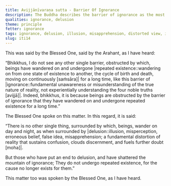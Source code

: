 ```yaml
---
title: Avijjānīvaraṇa sutta - Barrier Of Ignorance
description: The Buddha describes the barrier of ignorance as the most significant obstruction, by which beings continue wandering on in cyclic existence.
qualities: ignorance, delusion
theme: principle
fetter: ignorance
tags: ignorance, delusion, illusion, misapprehension, distorted view, iti
slug: iti14
---
```


This was said by the Blessed One, said by the Arahant, as I have heard:

“Bhikkhus, I do not see any other single barrier, obstructed by which, beings have wandered on and undergone |repeated existence::wandering on from one state of existence to another, the cycle of birth and death, moving on continuously [saṁsāra]| for a long time, like this barrier of |ignorance::fundamental unawareness or misunderstanding of the true nature of reality, not experientially understanding the four noble truths [avijjā]|. Indeed, bhikkhus, it is because beings are obstructed by the barrier of ignorance that they have wandered on and undergone repeated existence for a long time.”

The Blessed One spoke on this matter. In this regard, it is said:

“There is no other single thing,
surrounded by which, beings,
wander on day and night,
as when surrounded by |delusion::illusion, misperception, erroneous belief, false idea, misapprehension; a fundamental distortion of reality that sustains confusion, clouds discernment, and fuels further doubt [moha]|.

But those who have put an end to delusion,
and have shattered the mountain of ignorance;
They do not undergo repeated existence,
for the cause no longer exists for them.”

This matter too was spoken by the Blessed One, as I have heard.